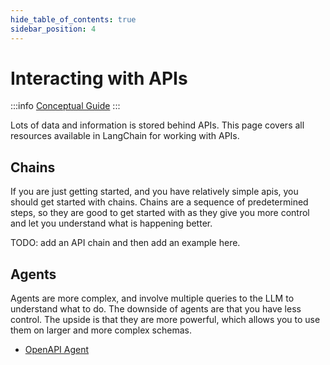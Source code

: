 ```yaml
---
hide_table_of_contents: true
sidebar_position: 4
---
```


# Interacting with APIs

:::info
[Conceptual Guide](https://docs.langchain.com/docs/use-cases/apis)
:::

Lots of data and information is stored behind APIs.
This page covers all resources available in LangChain for working with APIs.

## Chains

If you are just getting started, and you have relatively simple apis, you should get started with chains.
Chains are a sequence of predetermined steps, so they are good to get started with as they give you more control and let you
understand what is happening better.

TODO: add an API chain and then add an example here.

## Agents

Agents are more complex, and involve multiple queries to the LLM to understand what to do.
The downside of agents are that you have less control. The upside is that they are more powerful,
which allows you to use them on larger and more complex schemas.

- [OpenAPI Agent](../modules/agents/toolkits/openapi.md)
